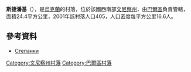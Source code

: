 {{coord|49|1|10|N|27|51|0|E|scale:30000|display=title}}

'''斯捷潘基'''（{{lang-uk|Степанки}}），是[[烏克蘭|烏克蘭]]的村落，位於該國西南部[[文尼察州|文尼察州]]，由[[巴爾區|巴爾區]]負責管轄，面積24.4平方公里，2001年該村落人口405，人口密度每平方公里16.6人。

==參考資料==
*[http://w1.c1.rada.gov.ua/pls/z7503/A005?rdat1=01.04.2014&rf7571=1403 Степанки]

[[Category:文尼察州村落|Category:文尼察州村落]]
[[Category:巴爾區村落|Category:巴爾區村落]]


{{Vinnytsia-geo-stub}}